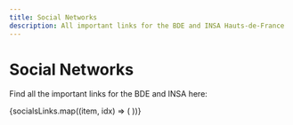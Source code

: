 ```yaml
---
title: Social Networks
description: All important links for the BDE and INSA Hauts-de-France
---
```



<div style={{ maxWidth: 480, margin: "0 auto", padding: "32px 0" }}>
  <h1 style={{ textAlign: "center", color: "var(--ifm-color-primary)" }}>
    Social Networks
  </h1>
  <p style={{ textAlign: "center", marginBottom: 32 }}>
    Find all the important links for the BDE and INSA here:
  </p>
  {socialsLinks.map((item, idx) => (
    <LinkCard key={idx} {...item} />
  ))}
</div>
